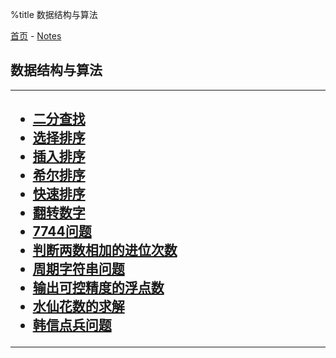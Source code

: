 %title 数据结构与算法

[[../../index|首页]] - [[../index|Notes]]
==数据结构与算法==
----
<h2>
* [[binary_search|二分查找]]
* [[select_sort|选择排序]]
* [[insert_sort|插入排序]]
* [[shell_sort|希尔排序]]
* [[quick_sort|快速排序]]
* [[reverse_numer|翻转数字]]
* [[7744|7744问题]]
* [[carry_number|判断两数相加的进位次数]]
* [[cycle_string|周期字符串问题]]
* [[float_number|输出可控精度的浮点数]]
* [[flower_numbers|水仙花数的求解]]
* [[soldiers|韩信点兵问题]]
</h2>
----
